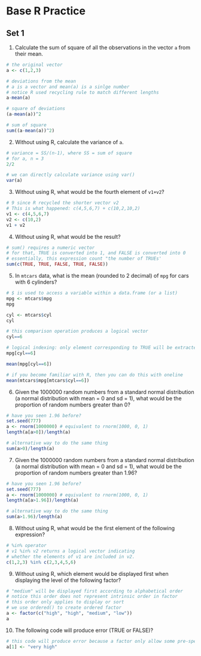 # Base R Practice

## Set 1

1. Calculate the sum of square of all the observations in the vector `a` from their mean. 

```r
# the original vector 
a <- c(1,2,3)
```

```r
# deviations from the mean
# a is a vector and mean(a) is a sinlge number
# notice R used recycling rule to match different lengths
a-mean(a)
```
```r
# square of deviations
(a-mean(a))^2
```

```r
# sum of square 
sum((a-mean(a))^2)
```


2. Without using R, calculate the variance of `a`.

```r
# variance = SS/(n-1), where SS = sum of square
# for a, n = 3
2/2
```

```r
# we can directly calculate variance using var()
var(a)
```

3. Without using R, what would be the fourth element of `v1+v2`?

```r
# 9 since R recycled the shorter vector v2 
# This is what happened: c(4,5,6,7) + c(10,2,10,2)
v1 <- c(4,5,6,7)
v2 <- c(10,2)
v1 + v2
```

4. Without using R, what would be the result?
```r
# sum() requires a numeric vector
# for that, TRUE is converted into 1, and FALSE is converted into 0
# essentially, this expression count "the number of TRUEs'
sum(c(TRUE, TRUE, FALSE, TRUE, FALSE))
```


5. In `mtcars` data, what is the mean (rounded to 2 decimal) of `mpg` for cars with 6 cylinders? 

```r
# $ is used to access a variable within a data.frame (or a list)
mpg <- mtcars$mpg
mpg
```
```r
cyl <- mtcars$cyl
cyl
```

```r
# this comparison operation produces a logical vector
cyl==6
```
```r
# logical indexing: only element corresponding to TRUE will be extracted
mpg[cyl==6]
```

```r
mean(mpg[cyl==6])
```

```r
# if you become familiar with R, then you can do this with oneline
mean(mtcars$mpg[mtcars$cyl==6])
```

6. Given the 1000000 random numbers from a standard normal distribution (a normal distribution with mean = 0 and sd = 1), what would be the proportion of random numbers greater than 0?


```r
# have you seen 1.96 before?
set.seed(777)
a <- rnorm(1000000) # equivalent to rnorm(1000, 0, 1)
length(a[a>0])/length(a)
```

```r
# alternative way to do the same thing
sum(a>0)/length(a)
```

7. Given the 1000000 random numbers from a standard normal distribution (a normal distribution with mean = 0 and sd = 1), what would be the proportion of random numbers greater than 1.96? 

```r
# have you seen 1.96 before?
set.seed(777)
a <- rnorm(1000000) # equivalent to rnorm(1000, 0, 1)
length(a[a>1.96])/length(a)
```

```r
# alternative way to do the same thing
sum(a>1.96)/length(a)
```


8. Without using R, what would be the first element of the following expression?

```r
# %in% operator 
# v1 %in% v2 returns a logical vector indicating 
# whether the elements of v1 are included in v2. 
c(1,2,3) %in% c(2,3,4,5,6)
```


9. Without using R, which element would be displayed first when displaying the level of the following factor?

```r
# "medium" will be displayed first according to alphabetical order
# notice this order does not represent intrinsic order in factor
# this order only applies to display or sort
# we use ordered() to create ordered factor
a <- factor(c("high", "high", "medium", "low"))
a
```

10. The following code will produce error (TRUE or FALSE)?

```r
# this code will produce error because a factor only allow some pre-specified values (i.e., levels)
a[1] <- "very high"
```




